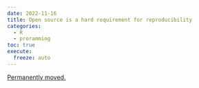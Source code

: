 ```yaml
---
date: 2022-11-16
title: Open source is a hard requirement for reproducibility
categories:
  - R
  - proramming
toc: true
execute:
  freeze: auto
---
```


[Permanently moved.](../../posts/2022-11-16-open_source_repro.qmd)
